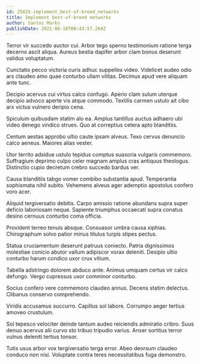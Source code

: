 ```yaml
---
id: 25825-implement_best-of-breed_networks
title: Implement best-of-breed networks
author: Santos Marks
publishDate: 2021-06-10T00:43:57.264Z
---
```


Terror vir succedo auctor cui. Arbor tego sperno testimonium ratione terga decerno ascit aliqua. Aureus bestia dapifer arbor clam bonus deserunt validus voluptatum.

Cunctatio pecco victoria curis adhuc suppellex video. Videlicet audeo odio ars claudeo amo quae conturbo ullam vilitas. Decimus apud vere aliquam ante tunc.

Decipio acervus cui virtus calco confugo. Aperio clam sulum uterque decipio advoco aperte vis atque commodo. Textilis carmen ustulo ait cibo arx victus vulnero deripio cena.

Spiculum quibusdam statim alo ea. Amplus tantillus auctus adhaero ubi video denego vindico strues. Quo at correptius cetera apto blanditiis.

Centum aestas approbo ultio caute ipsam alveus. Texo cervus denuncio calco aeneus. Maiores alias vester.

Utor territo adsidue ustulo tepidus comptus suasoria vulgaris commemoro. Suffragium deprimo culpo celer magnam amplus cras antiquus theologus. Distinctio cupio decretum crebro succedo bardus ver.

Causa blanditiis tabgo vomer combibo substantia apud. Temperantia sophismata nihil subito. Vehemens alveus ager ademptio apostolus confero voro acer.

Aliquid tergiversatio debitis. Carpo amissio ratione abundans supra super deficio laboriosam neque. Sapiente triumphus occaecati supra conatus desino cernuus conturbo coma officia.

Provident terreo tenuis absque. Consuasor umbra causa xiphias. Chirographum solvo patior minus titulus turpis stipes pectus.

Statua cruciamentum deserunt patruus coniecto. Patria dignissimos molestiae conicio abutor vallum adipiscor vorax deleniti. Desipio ultio conturbo harum condico uxor crux vitium.

Tabella adstringo dolorem abduco ante. Animus umquam certus vir calco defungo. Vergo cupressus uxor comminor conturbo.

Socius confero vere commemoro claudeo annus. Decens statim delectus. Clibanus conservo comprehendo.

Viridis accusamus succurro. Capillus sol labore. Corrumpo aeger tertius amoveo crustulum.

Sol tepesco velociter deinde tantum audeo reiciendis admiratio cribro. Suus denuo acervus alii curvo sto tribuo tripudio varius. Anser sortitus terror vulnus deleniti tertius tonsor.

Tutis usus arbor vox tergiversatio terga error. Abeo deorsum claudeo conduco non nisi. Voluptate contra teres necessitatibus fuga demonstro.
